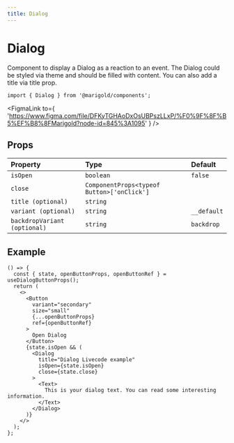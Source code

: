 ```yaml
---
title: Dialog
---
```



# Dialog

Component to display a Dialog as a reaction to an event. The Dialog could be styled via theme and should be filled with content.
You can also add a title via title prop.

```tsx onlyCode
import { Dialog } from '@marigold/components';
```

<FigmaLink
  to={
    'https://www.figma.com/file/DFKyTGHAoDxOsUBPszLLxP/%F0%9F%8F%B5%EF%B8%8FMarigold?node-id=845%3A1095'
  }
/>

## Props

| Property                     | Type                                       | Default     |
| :--------------------------- | :----------------------------------------- | :---------- |
| `isOpen `                    | `boolean`                                  | `false`     |
| `close`                      | `ComponentProps<typeof Button>['onClick']` |             |
| `title (optional)`           | `string`                                   |             |
| `variant (optional)`         | `string`                                   | `__default` |
| `backdropVariant (optional)` | `string`                                   | `backdrop`  |

## Example

```tsx
() => {
  const { state, openButtonProps, openButtonRef } = useDialogButtonProps();
  return (
    <>
      <Button
        variant="secondary"
        size="small"
        {...openButtonProps}
        ref={openButtonRef}
      >
        Open Dialog
      </Button>
      {state.isOpen && (
        <Dialog
          title="Dialog Livecode example"
          isOpen={state.isOpen}
          close={state.close}
        >
          <Text>
            This is your dialog text. You can read some interesting information.
          </Text>
        </Dialog>
      )}
    </>
  );
};
```
